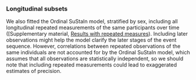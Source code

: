### Longitudinal subsets

We also fitted the Ordinal SuStaIn model, stratified by sex,
including all longitudinal repeated measurements
of the same participants over time
([Supplementary material, [Results with repeated measures](#sec-longitudinal-results)).
Including later observations
might help the model clarify the later stages of the event sequence.
However,
correlations between repeated observations of the same individuals
are not accounted for by the Ordinal SuStaIn model,
which assumes that all observations are statistically independent,
so we should note that including repeated measurements could lead to exaggerated estimates of precision.
